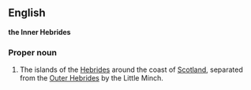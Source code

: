 ==English==
'''the Inner Hebrides'''

===Proper noun===

#The islands of the [[Hebrides]] around the coast of [[Scotland]], separated from the [[Outer Hebrides]] by the Little Minch.